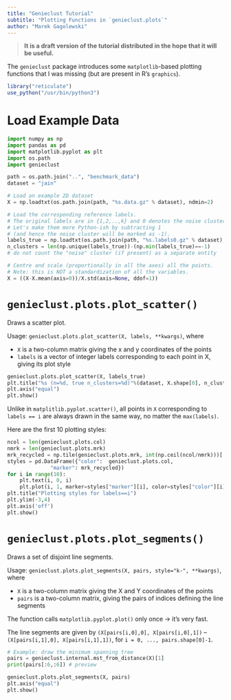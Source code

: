 ```yaml
---
title: "Genieclust Tutorial"
subtitle: "Plotting Functions in `genieclust.plots`"
author: "Marek Gagolewski"
---
```



> **It is a draft version of the tutorial distributed
> in the hope that it will be useful.**

The `genieclust` package introduces some `matplotlib`-based plotting
functions that I was missing (but are present in R's `graphics`).



```r
library("reticulate")
use_python("/usr/bin/python3")
```




# Load Example Data


```python
import numpy as np
import pandas as pd
import matplotlib.pyplot as plt
import os.path
import genieclust
```


```python
path = os.path.join("..", "benchmark_data")
dataset = "jain"

# Load an example 2D dataset
X = np.loadtxt(os.path.join(path, "%s.data.gz" % dataset), ndmin=2)

# Load the corresponding reference labels.
# The original labels are in {1,2,..,k} and 0 denotes the noise cluster.
# Let's make them more Python-ish by subtracting 1
# (and hence the noise cluster will be marked as -1).
labels_true = np.loadtxt(os.path.join(path, "%s.labels0.gz" % dataset), dtype=np.intp)-1
n_clusters = len(np.unique(labels_true))-(np.min(labels_true)==-1)
# do not count the "noise" cluster (if present) as a separate entity

# Centre and scale (proportionally in all the axes) all the points.
# Note: this is NOT a standardization of all the variables.
X = ((X-X.mean(axis=0))/X.std(axis=None, ddof=1))
```


# `genieclust.plots.plot_scatter()`

Draws a scatter plot.

Usage: `genieclust.plots.plot_scatter(X, labels, **kwargs)`, where

* `X` is a two-column matrix giving the x and y coordinates of the points
* `labels` is a vector of integer labels corresponding
to each point in X, giving its plot style


```python
genieclust.plots.plot_scatter(X, labels_true)
plt.title("%s (n=%d, true n_clusters=%d)"%(dataset, X.shape[0], n_clusters))
plt.axis("equal")
plt.show()
```



Unlike in `matplitlib.pyplot.scatter()`, all points in `X`
corresponding to `labels == i` are always drawn in the same way,
    no matter the `max(labels)`.

Here are the first 10 plotting styles:


```python
ncol = len(genieclust.plots.col)
nmrk = len(genieclust.plots.mrk)
mrk_recycled = np.tile(genieclust.plots.mrk, int(np.ceil(ncol/nmrk)))[:ncol]
styles = pd.DataFrame({"color":  genieclust.plots.col,
              "marker": mrk_recycled})
for i in range(10):
    plt.text(i, 0, i)
    plt.plot(i, 1, marker=styles["marker"][i], color=styles["color"][i])
plt.title("Plotting styles for labels==i")
plt.ylim(-3,4)
plt.axis('off')
plt.show()
```



# `genieclust.plots.plot_segments()`

Draws a set of disjoint line segments.

Usage: `genieclust.plots.plot_segments(X, pairs, style="k-", **kwargs)`, where

* `X` is a two-column matrix giving the X and Y coordinates of the points
* `pairs` is a two-column matrix, giving the pairs of indices
        defining the line segments

The function calls `matplotlib.pyplot.plot()` only once → it's very fast.

The line segments are given by
    `(X[pairs[i,0],0], X[pairs[i,0],1])` -- `(X[pairs[i,1],0], X[pairs[i,1],1])`,
    for `i = 0, ..., pairs.shape[0]-1`.


```python
# Example: draw the minimum spanning tree
pairs = genieclust.internal.mst_from_distance(X)[1]
print(pairs[:6,:6]) # preview
```

```python
genieclust.plots.plot_segments(X, pairs)
plt.axis("equal")
plt.show()
```
